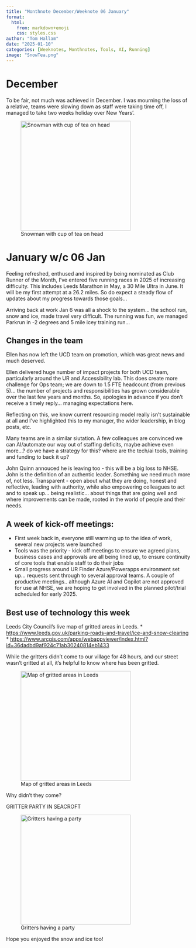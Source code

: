 ```yaml
---
title: "Monthnote December/Weeknote 06 January"
format:
  html:
    from: markdown+emoji
    css: styles.css
author: "Tom Hallam"
date: "2025-01-10"
categories: [Weeknotes, Monthnotes, Tools, AI, Running]
image: "SnowTea.png"
---
```


# December

To be fair, not much was achieved in December. I was mourning the loss of a relative, teams were slowing down as staff were taking time off, I managed to take two weeks holiday over New Years'. 

![Snowman with cup of tea on head](SnowTea.png){.external fig-alt="Snowman with cup of tea on head" width=300px fig-align=left}

# January w/c 06 Jan

Feeling refreshed, enthused and inspired by being nominated as Club Runner of the Month, I've entered five running races in 2025 of increasing difficulty. This includes Leeds Marathon in May, a 30 Mile Ultra in June. It will be my first attempt at a 26.2 miles. So do expect a steady flow of updates about my progress towards those goals... 

Arriving back at work Jan 6 was all a shock to the system... the school run, snow and ice, made travel very difficult. The running was fun, we managed Parkrun in -2 degrees and 5 mile icey training run...

## Changes in the team

Ellen has now left the UCD team on promotion, which was great news and much deserved. 

Ellen delivered huge number of impact projects for both UCD team, particularly around the UR and Accessibility lab. This does create more challenge for Ops team; we are down to 1.5 FTE headcount (from previous 5)... the number of projects and responsibilities has grown considerable over the last few years and months. So, apologies in advance if you don't receive a timely reply... managing expectations here. 

Reflecting on this, we know current resourcing model really isn't sustainable at all and I've highlighted this to my manager, the wider leadership, in blog posts, etc. 

Many teams are in a similar siutation. A few colleagues are convinced we can AI/automate our way out of staffing deficits, maybe achieve even more...? do we have a strategy for this? where are the tech/ai tools, training and funding to back it up?

John Quinn annouced he is leaving too - this will be a big loss to NHSE. John is the definition of an authentic leader. Something we need much more of, not less. Transparent - open about what they are doing, honest and reflective, leading with authority, while also empowering colleagues to act and to speak up... being realistic... about things that are going well and where improvements can be made, rooted in the world of people and their needs.

## A week of kick-off meetings:

* First week back in, everyone still warming up to the idea of work, several new projects were launched
* Tools was the priority - kick off meetings to ensure we agreed plans, business cases and approvals are all being lined up, to ensure continuity of core tools that enable staff to do their jobs
* Small progress around UR Finder Azure/Powerapps environment set up... requests sent through to several approval teams. A couple of productive meetings.. although Azure AI and Copilot are not approved for use at NHSE, we are hoping to get involved  in the planned pilot/trial scheduled for early 2025.


## Best use of technology this week

Leeds City Council's live map of gritted areas in Leeds.
* [https://www.leeds.gov.uk/parking-roads-and-travel/ice-and-snow-clearing](https://www.leeds.gov.uk/parking-roads-and-travel/ice-and-snow-clearing){.external target="_blank"}
* [https://www.arcgis.com/apps/webappviewer/index.html?id=36dadbd9af924c71ab30240814eb1433](https://www.arcgis.com/apps/webappviewer/index.html?id=36dadbd9af924c71ab30240814eb1433){.external target="_blank"}

While the gritters didn't come to our village for 48 hours, and our street wasn't gritted at all, it's helpful to know where has been gritted.

![Map of gritted areas in Leeds](grittermap.png){.external fig-alt="Map of gritted areas in Leeds - gritters didn't come to our village" width=300px fig-align=left}

Why didn't they come?

GRITTER PARTY IN SEACROFT

![Gritters having a party](gritterparty.png){.external fig-alt="Gritters having a party in Seacroft" width=300px fig-align=left}

Hope you enjoyed the snow and ice too!